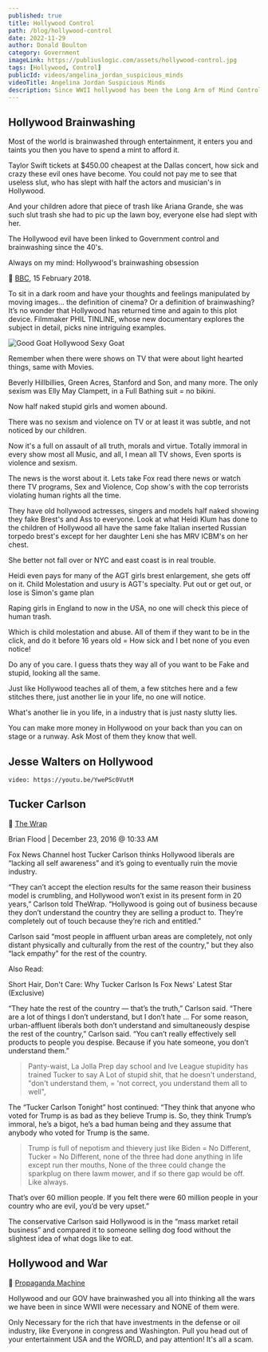 ```yaml
---
published: true
title: Hollywood Control
path: /blog/hollywood-control
date: 2022-11-29
author: Donald Boulton
category: Government
imageLink: https://publiuslogic.com/assets/hollywood-control.jpg
tags: [Hollywood, Control]
publicId: videos/angelina_jordan_suspicious_minds
videoTitle: Angelina Jordan Suspicious Minds
description: Since WWII hollywood has been the Long Arm of Mind Control over the people of the USA and the World.
---
```


## Hollywood Brainwashing

Most of the world is brainwashed through entertainment, it enters you and taints you then you have to spend a mint to afford it.

Taylor Swift tickets at $450.00 cheapest at the Dallas concert, how sick and crazy these evil ones have become. You could not pay me to see that useless slut, who has slept with half the actors and musician's in Hollywood.

And your children adore that piece of trash like Ariana Grande, she was such slut trash she had to pic up the lawn boy, everyone else had slept with her.

The Hollywood evil have been linked to Government control and brainwashing since the 40's.

<Section>

Always on my mind: Hollywood's brainwashing obsession

🔗 [BBC](https://www.bbc.co.uk/programmes/articles/25yS5Yr8YJjPRy17pHPYn1D/always-on-my-mind-hollywoods-brainwashing-obsession), 15 February 2018.

To sit in a dark room and have your thoughts and feelings manipulated by moving images... the definition of cinema? Or a definition of brainwashing? It’s no wonder that Hollywood has returned time and again to this plot device. Filmmaker PHIL TINLINE, whose new documentary explores the subject in detail, picks nine intriguing examples.

</Section>

<Section>

![Good Goat Hollywood Sexy Goat](../../../static/assets/hollywood-control.jpg)

</Section>

<Section>

Remember when there were shows on TV that were about light hearted things, same with Movies. 
 
Beverly Hillbillies, Green Acres, Stanford and Son, and many more. The only sexism was Elly May Clampett, in a Full Bathing suit = no bikini. 
 
Now half naked stupid girls and women abound.

There was no sexism and violence on TV or at least it was subtle, and not noticed by our children. 
 
</Section>

<Section>

Now it's a full on assault of all truth, morals and virtue. Totally immoral in every show most all Music, and all, I mean all TV shows, Even sports is violence and sexism.

The news is the worst about it. Lets take Fox read there news or watch there TV programs, Sex and Violence, Cop show's with the cop terrorists violating human rights all the time. 
 
They have old hollywood actresses, singers and models half naked showing they fake Brest's and Ass to everyone. Look at what Heidi Klum has done to the children of Hollywood all have the same fake Italian inserted Russian torpedo brest's except for her daughter Leni she has MRV ICBM's on her chest. 
 
She better not fall over or NYC and east coast is in real trouble. 
 
Heidi even pays for many of the AGT girls brest enlargement, she gets off on it. Child Molestation and usury is AGT's specialty. Put out or get out, or lose is Simon's game plan

Raping girls in England to now in the USA, no one will check this piece of human trash.
 
</Section>

<Section>

Which is child molestation and abuse. All of them if they want to be in the click, and do it before 16 years old = How sick and I bet none of you even notice!
 
Do any of you care. I guess thats they way all of you want to be Fake and stupid, looking all the same. 

</Section>

<CalloutDanger>

Just like Hollywood teaches all of them, a few stitches here and a few stitches there, just another lie in your life, no one will notice. 
 
What's another lie in you life, in a industry that is just nasty slutty lies. 

You can make more money in Hollywood on your back than you can on stage or a runway. Ask Most of them they know that well.

</CalloutDanger>

## Jesse Walters on Hollywood

`video: https://youtu.be/YwePSc0VutM`

## Tucker Carlson

<Section>

🔗 [The Wrap](https://www.thewrap.com/tucker-carlson-fox-news-hollywood-going-out-of-business/)
 
Brian Flood | December 23, 2016 @ 10:33 AM

Fox News Channel host Tucker Carlson thinks Hollywood liberals are “lacking all self awareness” and it’s going to eventually ruin the movie industry.

“They can’t accept the election results for the same reason their business model is crumbling, and Hollywood won’t exist in its present form in 20 years,” Carlson told TheWrap. “Hollywood is going out of business because they don’t understand the country they are selling a product to. They’re completely out of touch because they’re rich and entitled.”

Carlson said “most people in affluent urban areas are completely, not only distant physically and culturally from the rest of the country,” but they also “lack empathy” for the rest of the country.

</Section>

<Section>

Also Read:

Short Hair, Don't Care: Why Tucker Carlson Is Fox News' Latest Star (Exclusive)

“They hate the rest of the country — that’s the truth,” Carlson said. “There are a lot of things I don’t understand, but I don’t hate … For some reason, urban-affluent liberals both don’t understand and simultaneously despise the rest of the country,” Carlson said. “You can’t really effectively sell products to people you despise. Because if you hate someone, you don’t understand them.”

> Panty-waist, La Jolla Prep day school and Ive League stupidity has trained Tucker to say A Lot of stupid shit, that he doesn't understand, "don't understand them, = 'not correct, you understand them all to well",

The “Tucker Carlson Tonight” host continued: “They think that anyone who voted for Trump is as bad as they believe Trump is. So, they think Trump’s immoral, he’s a bigot, he’s a bad human being and they assume that anybody who voted for Trump is the same. 

> Trump is full of nepotism and thievery just like Biden = No Different, Tucker = No Different, none of the three had done anything in life except run ther mouths, None of the three could change the sparkplug on there lawm mower, and if so there gap would be off. Like always.

That’s over 60 million people. If you felt there were 60 million people in your country who are evil, you’d be very upset.”

The conservative Carlson said Hollywood is in the “mass market retail business” and compared it to someone selling dog food without the slightest idea of what dogs like to eat.

</Section>

## Hollywood and War

<Section>

🔗 [Propaganda Machine](https://www.cbc.ca/radio/ideas/how-hollywood-became-the-unofficial-propaganda-arm-of-the-u-s-military-1.5560575)

Hollywood and our GOV have brainwashed you all into thinking all the wars we have been in since WWII were necessary and NONE of them were. 

Only Necessary for the rich that have investments in the defense or oil industry, like Everyone in congress and Washington. Pull you head out of your entertainment USA and the WORLD, and pay attention! It's all a scam.

</Section>

<WavyHr className="mt-1 mb-1 text-fuchsia-600" />
